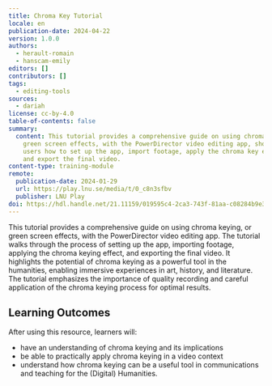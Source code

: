 ```yaml
---
title: Chroma Key Tutorial
locale: en
publication-date: 2024-04-22
version: 1.0.0
authors:
  - herault-romain
  - hanscam-emily
editors: []
contributors: []
tags:
  - editing-tools
sources:
  - dariah
license: cc-by-4.0
table-of-contents: false
summary:
  content: This tutorial provides a comprehensive guide on using chroma keying, or
    green screen effects, with the PowerDirector video editing app, showing
    users how to set up the app, import footage, apply the chroma key effect,
    and export the final video.
content-type: training-module
remote:
  publication-date: 2024-01-29
  url: https://play.lnu.se/media/t/0_c8n3sfbv
  publisher: LNU Play
doi: https://hdl.handle.net/21.11159/019595c4-2ca3-743f-81aa-c08284b9e3b6
---
```

This tutorial provides a comprehensive guide on using chroma keying, or green screen effects, with the PowerDirector video editing app. The tutorial walks through the process of setting up the app, importing footage, applying the chroma keying effect, and exporting the final video. It highlights the potential of chroma keying as a powerful tool in the humanities, enabling immersive experiences in art, history, and literature. The tutorial emphasizes the importance of quality recording and careful application of the chroma keying process for optimal results.

## Learning Outcomes

After using this resource, learners will:

* have an understanding of chroma keying and its implications
* be able to practically apply chroma keying in a video context
* understand how chroma keying can be a useful tool in communications and teaching for the (Digital) Humanities.

<ExternalResource title="Interested in learning more?" subtitle="Check out &#x22;Chroma Key Tutorial&#x22;" url="https://play.lnu.se/media/t/0_c8n3sfbv" />
